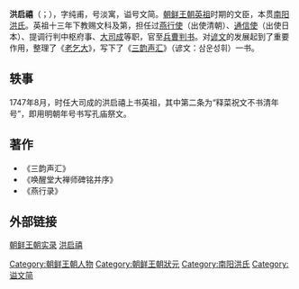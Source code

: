 '''洪启禧'''（{{kor|k=홍계희|hanja=洪啓禧}}；{{bd|1703年||1771年||}}），字纯甫，号淡寓，谥号文简。[[朝鲜王朝|朝鲜王朝]][[朝鮮英祖|英祖]]时期的文臣，本贯[[南阳洪氏|南阳洪氏]]。英祖十三年下教赐文科及第，担任过[[燕行使|燕行使]]（出使清朝）、[[朝鲜通信使|通信使]]（出使日本）、提调行判中枢府事、[[大司成|大司成]]等职，官至[[兵曹判书|兵曹判书]]。对[[谚文|谚文]]的发展起到了重要作用，整理了《[[老乞大|老乞大]]》，写下了《[[三韵声汇|三韵声汇]]》（谚文：삼운성휘）一书。

== 轶事 ==
1747年8月，时任大司成的洪启禧上书英祖，其中第二条为“释菜祝文不书清年号”，即用明朝年号书写孔庙祭文。
==著作 ==
*《三韵声汇》
*《唤醒堂大禅师碑铭并序》
*《燕行录》
==外部链接 ==
[http://sillok.history.go.kr/inspection/inspection.jsp?mTree=0&tabid=k&id=k 朝鲜王朝实录] {{Wayback|url=http://sillok.history.go.kr/inspection/inspection.jsp?mTree=0&tabid=k&id=k |date=20190816045330 }}
[http://www.doopedia.co.kr/doopedia/master/master.do?_method=view&MAS_IDX=101013000864421 洪启禧]

{{Authority control}}
[[Category:朝鲜王朝人物|Category:朝鲜王朝人物]]
[[Category:朝鲜王朝狀元|Category:朝鲜王朝狀元]]
[[Category:南阳洪氏|Category:南阳洪氏]]
[[Category:谥文简|Category:谥文简]]
